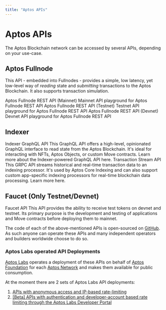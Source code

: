 ```yaml
---
title: "Aptos APIs"
---
```



# Aptos APIs

The Aptos Blockchain network can be accessed by several APIs, depending on your use-case.

## Aptos Fullnode

This API - embedded into Fullnodes - provides a simple, low latency, yet low-level way of _reading_ state and
_submitting_ transactions to the Aptos Blockchain. It also supports transaction simulation.

<Cards>
   <Card href="./apis/fullnode-rest-api-reference?network=mainnet">
      <Card.Title>Aptos Fullnode REST API (Mainnet)</Card.Title>
      <Card.Description>Mainnet API playground for Aptos Fullnode REST API</Card.Description>
   </Card>
   <Card href="./apis/fullnode-rest-api-reference?network=testnet">
      <Card.Title>Aptos Fullnode REST API (Testnet)</Card.Title>
      <Card.Description>Testnet API playground for Aptos Fullnode REST API</Card.Description>
   </Card>
   <Card href="./apis/fullnode-rest-api-reference?network=devnet">
      <Card.Title>Aptos Fullnode REST API (Devnet)</Card.Title>
      <Card.Description>Devnet API playground for Aptos Fullnode REST API</Card.Description>
   </Card>
</Cards>

## Indexer

<Cards>
   <Card href="./indexer">
      <Card.Title>Indexer GraphQL API</Card.Title>
      <Card.Description>
         This GraphQL API offers a high-level, opinionated GraphQL interface to read state from the Aptos Blockchain. 
         It's ideal for interacting with NFTs, Aptos Objects, or custom Move contracts. 
         Learn more about the Indexer-powered GraphQL API here.
      </Card.Description>
   </Card>
   <Card href="./indexer/txn-stream">
      <Card.Title>Transaction Stream API</Card.Title>
      <Card.Description>
         This GRPC API streams historical and real-time transaction data to an indexing processor. 
         It's used by Aptos Core Indexing and can also support custom app-specific indexing processors 
         for real-time blockchain data processing. Learn more here.
      </Card.Description>
   </Card>
</Cards>

## Faucet (Only Testnet/Devnet)

<Cards>
   <Card href="./advanced-guides/system-integrators-guide#integrating-with-the-faucet">
      <Card.Title>Faucet API</Card.Title>
      <Card.Description>
         This API provides the ability to receive test tokens on devnet and testnet. Its primary purpose is the development
         and testing of applications and Move contracts before deploying them to mainnet.
      </Card.Description>
   </Card>
</Cards>

   
The code of each of the above-mentioned APIs is open-sourced on [GitHub](https://github.com/aptos-labs/aptos-core). As
such anyone can operate these APIs and many independent operators and builders worldwide choose to do so.

### Aptos Labs operated API Deployments

[Aptos Labs](https://aptoslabs.com) operates a deployment of these APIs on behalf of [Aptos Foundation](https://aptosfoundation.org/)
for each [Aptos Network](../network/nodes/networks.mdx) and makes them available for public consumption.

At the moment there are 2 sets of Aptos Labs API deployments:

1. [APIs with anonymous access and IP-based rate-limiting](../network/nodes/networks.mdx)
2. [[Beta] APIs with authentication and developer-account based rate limiting through the Aptos Labs Developer Portal](apis/aptos-labs-developer-portal.mdx)

